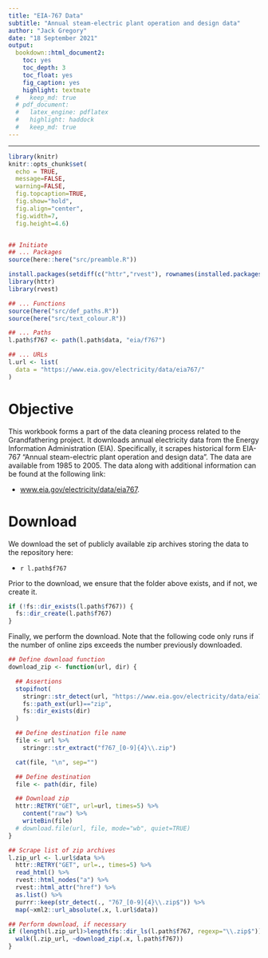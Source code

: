 ```yaml
---
title: "EIA-767 Data"
subtitle: "Annual steam-electric plant operation and design data"
author: "Jack Gregory"
date: "18 September 2021"
output:
  bookdown::html_document2:
    toc: yes
    toc_depth: 3
    toc_float: yes
    fig_caption: yes
    highlight: textmate
  #   keep_md: true
  # pdf_document:
  #   latex_engine: pdflatex
  #   highlight: haddock
  #   keep_md: true
---
```

___

```r
library(knitr)
knitr::opts_chunk$set(
  echo = TRUE,
  message=FALSE, 
  warning=FALSE,
  fig.topcaption=TRUE, 
  fig.show="hold",
  fig.align="center",
  fig.width=7, 
  fig.height=4.6)


## Initiate 
## ... Packages
source(here::here("src/preamble.R"))

install.packages(setdiff(c("httr","rvest"), rownames(installed.packages())))
library(httr)
library(rvest)

## ... Functions
source(here("src/def_paths.R"))
source(here("src/text_colour.R"))

## ... Paths
l.path$f767 <- path(l.path$data, "eia/f767")

## ... URLs
l.url <- list(
  data = "https://www.eia.gov/electricity/data/eia767/"
)
```


# Objective

This workbook forms a part of the data cleaning process related to the Grandfathering project.  It downloads annual electricity data from the Energy Information Administration (EIA).  Specifically, it scrapes historical form EIA-767 "Annual steam-electric plant operation and design data".  The data are available from 1985 to 2005.  The data along with additional information can be found at the following link:

- [www.eia.gov/electricity/data/eia767](https://www.eia.gov/electricity/data/eia767).


# Download

We download the set of publicly available zip archives storing the data to the repository here:

- `r l.path$f767`

Prior to the download, we ensure that the folder above exists, and if not, we create it.

```r

if (!fs::dir_exists(l.path$f767)) {
  fs::dir_create(l.path$f767)
}
```

Finally, we perform the download.  Note that the following code only runs if the number of online zips exceeds the number previously downloaded.

```r

## Define download function
download_zip <- function(url, dir) {

  ## Assertions
  stopifnot(
    stringr::str_detect(url, "https://www.eia.gov/electricity/data/eia767/"),
    fs::path_ext(url)=="zip",
    fs::dir_exists(dir)
  )

  ## Define destination file name
  file <- url %>%
    stringr::str_extract("f767_[0-9]{4}\\.zip")

  cat(file, "\n", sep="")

  ## Define destination
  file <- path(dir, file)

  ## Download zip
  httr::RETRY("GET", url=url, times=5) %>%
    content("raw") %>%
    writeBin(file)
  # download.file(url, file, mode="wb", quiet=TRUE)
}
```

```r

## Scrape list of zip archives
l.zip_url <- l.url$data %>%
  httr::RETRY("GET", url=., times=5) %>%
  read_html() %>%
  rvest::html_nodes("a") %>%
  rvest::html_attr("href") %>%
  as.list() %>%
  purrr::keep(str_detect(., "767_[0-9]{4}\\.zip$")) %>%
  map(~xml2::url_absolute(.x, l.url$data))

## Perform download, if necessary
if (length(l.zip_url)>length(fs::dir_ls(l.path$f767, regexp="\\.zip$"))) {
  walk(l.zip_url, ~download_zip(.x, l.path$f767))
}
```

